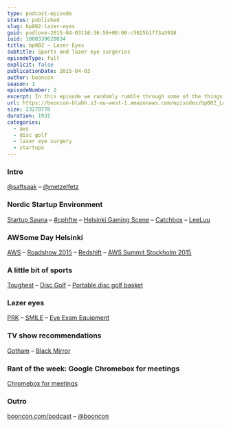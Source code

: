 ```yaml
---
type: podcast-episode
status: published
slug: bp002-lazer-eyes
guid: podlove-2015-04-03t16:36:56+00:00-c5025b1ff3a3910
iuid: 1000339620034
title: bp002 – Lazer Eyes
subtitle: Sports and lazer eye surgeries
episodeType: full
explicit: false
publicationDate: 2015-04-03
author: booncon
season: 1
episodeNumber: 2
excerpt: In this episode we randomly rumble through some of the things that happened in the last months and talk about tech stuff, sports and lazer eye surgeries.
url: https://booncon-blahh.s3-eu-west-1.amazonaws.com/episodes/bp002_Lazer-Eyes.mp3
size: 23270778
duration: 1931
categories:
  - aws
  - disc golf
  - lazer eye surgery
  - startups
---
```


### Intro

[@saftsaak](https://twitter.com/saftsaak) – [@metzelfetz](https://twitter.com/metzelfetz)

### Nordic Startup Environment

[Startup Sauna](http://startupsauna.com) – [#cphftw](http://cphftw.dk) – [Helsinki Gaming Scene](http://techcrunch.com/2013/12/03/rovio-supercell-finland/) – [Catchbox](http://eu.getcatchbox.com) – [LeeLuu](http://www.leeluu.fi)

### AWSome Day Helsinki

[AWS](https://aws.amazon.com) – [Roadshow 2015](https://aws.amazon.com/events/awsome-day-roadshow-mar-2015/) – [Redshift](https://aws.amazon.com/redshift/) – [AWS Summit Stockholm 2015](https://aws.amazon.com/summits/stockholm/faqs/)

### A little bit of sports

[Toughest](http://www.toughest.se/en/events/copenhagen/) – [Disc Golf](https://en.wikipedia.org/wiki/Disc_golf) – [Portable disc golf basket](http://www.innovadiscs.com/targets/skillshot.html)

### Lazer eyes

[PRK](https://en.wikipedia.org/wiki/Photorefractive_keratectomy) – [SMILE](http://www.lasiksurgerynews.com/news/flex.shtml) – [Eye Exam Equipment](http://vision.about.com/od/eyeexaminations/ig/Eye-Exam-Equipment/)

### TV show recommendations

[Gotham](http://www.imdb.com/title/tt3749900/) – [Black Mirror](http://www.imdb.com/title/tt2085059/)

### Rant of the week: Google Chromebox for meetings

[Chromebox for meetings](https://www.google.com/work/chrome/devices/for-meetings/index.html)

### Outro

[booncon.com/podcast](http://booncon.com/podcast) – [@booncon](https://twitter.com/booncon)
